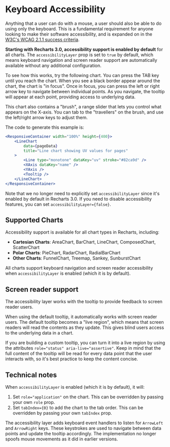 
# Keyboard Accessibility

Anything that a user can do with a mouse, a user should also be able to do using only the keyboard. This is a fundamental requirement for anyone looking to make their software accessibility, and is expanded on in the [W3C's WCAG 2.1.1 success criteria](https://www.w3.org/WAI/WCAG21/Understanding/keyboard.html).

**Starting with Recharts 3.0, accessibility support is enabled by default** for all charts. The `accessibilityLayer` prop is set to `true` by default, which means keyboard navigation and screen reader support are automatically available without any additional configuration.

To see how this works, try the following chart. You can press the TAB key until you reach the chart. When you see a black border appear around the chart, the chart is "in focus". Once in focus, you can press the left or right arrow key to navigate between individual points. As you navigate, the tooltip will appear at each point, providing access to underlying data.

<ResponsiveContainer width="100%" height={400}>
    <LineChart
        data={pageData}
        title="Line chart showing UV values for pages"
    >
        <Line type="monotone" dataKey="uv" stroke="#82ca9d" />
        <XAxis dataKey="name" />
        <YAxis />
        <Tooltip />
        <Brush />
    </LineChart>
</ResponsiveContainer>

This chart also contains a "brush", a range slider that lets you control what appears on the X-axis. You can tab to the "travellers" on the brush, and use the left/right arrow keys to adjust them.

The code to generate this example is:
```jsx
<ResponsiveContainer width="100%" height={400}>
    <LineChart
        data={pageData}
        title="Line chart showing UV values for pages"
    >
        <Line type="monotone" dataKey="uv" stroke="#82ca9d" />
        <XAxis dataKey="name" />
        <YAxis />
        <Tooltip />
    </LineChart>
</ResponsiveContainer>
```

Note that we no longer need to explicitly set `accessibilityLayer` since it's enabled by default in Recharts 3.0. If you need to disable accessibility features, you can set `accessibilityLayer={false}`.

## Supported Charts

Accessibility support is available for all chart types in Recharts, including:
- **Cartesian Charts**: AreaChart, BarChart, LineChart, ComposedChart, ScatterChart
- **Polar Charts**: PieChart, RadarChart, RadialBarChart  
- **Other Charts**: FunnelChart, Treemap, Sankey, SunburstChart

All charts support keyboard navigation and screen reader accessibility when `accessibilityLayer` is enabled (which it is by default).

## Screen reader support
The accessibility layer works with the tooltip to provide feedback to screen reader users.

When using the default tooltip, it automatically works with screen reader users. The default tooltip becomes a "live region", which means that screen readers will read the contents as they update. This gives blind users access to the underlying data in a chart.

If you are building a custom tooltip, you can turn it into a live region by using the attributes `role="status" aria-live="assertive"`. Keep in mind that the full content of the tooltip will be read for every data point that the user interacts with, so it's best practice to keep the content concise.

## Technical notes

When `accessibilityLayer` is enabled (which it is by default), it will:
1. Set `role="application"` on the chart. This can be overridden by passing your own `role` prop.
2. Set `tabIndex={0}` to add the chart to the tab order. This can be overridden by passing your own `tabIndex` prop.

The accessibility layer adds keyboard event handlers to listen for `ArrowLeft` and `ArrowRight` keys. These keystrokes are used to navigate between data points and update the tooltip accordingly. The implementation no longer spoofs mouse movements as it did in earlier versions.